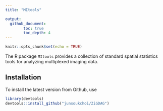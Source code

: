 ```yaml
---
title: "MItools"

output: 
  github_document:
        toc: true
        toc_depth: 4
---
```


```r
knitr::opts_chunk$set(echo = TRUE)
```

The R package `MItools` provides a collection of standard spatial statistics tools for analyzing multiplexed imaging data.

## Installation

To install the latest version from Github, use

```r
library(devtools)
devtools::install_github("junsoukchoi/ZiGDAG")
```
